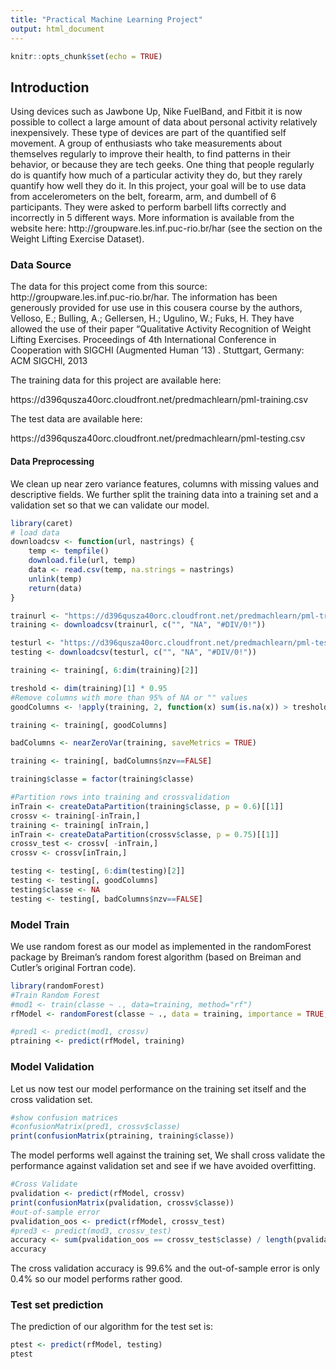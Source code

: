 ```yaml
---
title: "Practical Machine Learning Project"
output: html_document
---
```


```r
knitr::opts_chunk$set(echo = TRUE)
```

## Introduction

Using devices such as Jawbone Up, Nike FuelBand, and Fitbit it is now possible to collect a large amount of data about personal activity relatively inexpensively. These type of devices are part of the quantified self movement. A group of enthusiasts who take measurements about themselves regularly to improve their health, to find patterns in their behavior, or because they are tech geeks. One thing that people regularly do is quantify how much of a particular activity they do, but they rarely quantify how well they do it. In this project, your goal will be to use data from accelerometers on the belt, forearm, arm, and dumbell of 6 participants. They were asked to perform barbell lifts correctly and incorrectly in 5 different ways. More information is available from the website here: http://groupware.les.inf.puc-rio.br/har (see the section on the Weight Lifting Exercise Dataset).

### Data Source
The data for this project come from this source: http://groupware.les.inf.puc-rio.br/har. The information has been generously provided for use use in this cousera course by the authors, Velloso, E.; Bulling, A.; Gellersen, H.; Ugulino, W.; Fuks, H. They have allowed the use of their paper "Qualitative Activity Recognition of Weight Lifting Exercises. Proceedings of 4th International Conference in Cooperation with SIGCHI (Augmented Human '13) . Stuttgart, Germany: ACM SIGCHI, 2013

The training data for this project are available here:

https://d396qusza40orc.cloudfront.net/predmachlearn/pml-training.csv

The test data are available here:

https://d396qusza40orc.cloudfront.net/predmachlearn/pml-testing.csv



#### Data Preprocessing
We clean up near zero variance features, columns with missing values and descriptive fields.
We further split the training data into a training set and a validation set so that we can validate our model.



```r
library(caret)
# load data
downloadcsv <- function(url, nastrings) {
    temp <- tempfile()
    download.file(url, temp)
    data <- read.csv(temp, na.strings = nastrings)
    unlink(temp)
    return(data)
}

trainurl <- "https://d396qusza40orc.cloudfront.net/predmachlearn/pml-training.csv"
training <- downloadcsv(trainurl, c("", "NA", "#DIV/0!"))

testurl <- "https://d396qusza40orc.cloudfront.net/predmachlearn/pml-testing.csv"
testing <- downloadcsv(testurl, c("", "NA", "#DIV/0!"))

training <- training[, 6:dim(training)[2]]

treshold <- dim(training)[1] * 0.95
#Remove columns with more than 95% of NA or "" values
goodColumns <- !apply(training, 2, function(x) sum(is.na(x)) > treshold  || sum(x=="") > treshold)

training <- training[, goodColumns]

badColumns <- nearZeroVar(training, saveMetrics = TRUE)

training <- training[, badColumns$nzv==FALSE]

training$classe = factor(training$classe)

#Partition rows into training and crossvalidation
inTrain <- createDataPartition(training$classe, p = 0.6)[[1]]
crossv <- training[-inTrain,]
training <- training[ inTrain,]
inTrain <- createDataPartition(crossv$classe, p = 0.75)[[1]]
crossv_test <- crossv[ -inTrain,]
crossv <- crossv[inTrain,]

testing <- testing[, 6:dim(testing)[2]]
testing <- testing[, goodColumns]
testing$classe <- NA
testing <- testing[, badColumns$nzv==FALSE]
```
### Model Train

We use random forest as our model as implemented in the randomForest package by Breiman's random forest algorithm (based on Breiman and Cutler's original Fortran code).
```r

library(randomForest)
#Train Random Forest
#mod1 <- train(classe ~ ., data=training, method="rf")
rfModel <- randomForest(classe ~ ., data = training, importance = TRUE, ntrees = 10)

#pred1 <- predict(mod1, crossv)
ptraining <- predict(rfModel, training)
```

### Model Validation

Let us now test our model performance on the training set itself and the cross validation set.

```r
#show confusion matrices
#confusionMatrix(pred1, crossv$classe)
print(confusionMatrix(ptraining, training$classe))
```

The model performs well against the training set, We shall cross validate the performance against validation set and see if we have avoided overfitting.

```r
#Cross Validate
pvalidation <- predict(rfModel, crossv)
print(confusionMatrix(pvalidation, crossv$classe))
#out-of-sample error
pvalidation_oos <- predict(rfModel, crossv_test)
#pred3 <- predict(mod3, crossv_test)
accuracy <- sum(pvalidation_oos == crossv_test$classe) / length(pvalidation_oos)
accuracy

```
The cross validation accuracy is 99.6% and the out-of-sample error is only 0.4% so our model performs rather good.

### Test set prediction
The prediction of our algorithm for the test set is:
```r
ptest <- predict(rfModel, testing)
ptest
```

